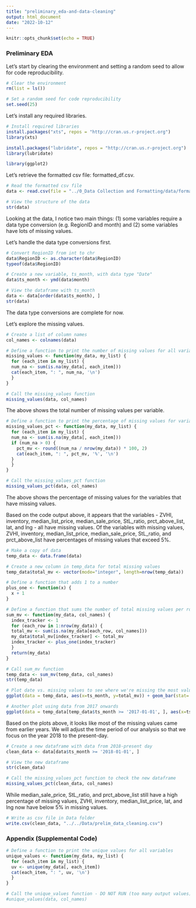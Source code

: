 ```yaml
---
title: "preliminary_eda-and-data-cleaning"
output: html_document
date: "2022-10-12"
---
```


```r
knitr::opts_chunk$set(echo = TRUE)
```

### Preliminary EDA

Let's start by clearing the environment and setting a random seed to allow for code reproducibility.

```r
# Clear the environment
rm(list = ls())

# Set a random seed for code reproducibility
set.seed(25)
```

Let's install any required libraries.

```r
# Install required libraries
install.packages("xts", repos = "http://cran.us.r-project.org")
library(xts)

install.packages("lubridate", repos = "http://cran.us.r-project.org")
library(lubridate)

library(ggplot2)
```

Let's retrieve the formatted csv file: formatted_df.csv.

```r
# Read the formatted csv file
data <- read.csv(file = "../0_Data Collection and Formatting/data/formatted_df.csv")

# View the structure of the data
str(data)
```

Looking at the data, I notice two main things: (1) some variables require a data type conversion (e.g. RegionID and month) and (2) some variables have lots of missing values.\

Let's handle the data type conversions first.

```r
# Convert RegionID from int to chr
data$RegionID <- as.character(data$RegionID)
typeof(data$RegionID)

# Create a new variable, ts_month, with data type "Date"
data$ts_month <- ymd(data$month)

# View the dataframe with ts_month
data <- data[order(data$ts_month), ]
str(data)
```

The data type conversions are complete for now.\

Let's explore the missing values.

```r
# Create a list of column names
col_names <- colnames(data)

# Define a function to print the number of missing values for all variables
missing_values <- function(my_data, my_list) {
  for (each_item in my_list) {
  num_na <- sum(is.na(my_data[, each_item]))
  cat(each_item, ": ", num_na, '\n')
  }
}

# Call the missing_values function
missing_values(data, col_names)
```

The above shows the total number of missing values per variable.

```r
# Define a function to print the percentage of missing values for variables that have missing values
missing_values_pct <- function(my_data, my_list) {
  for (each_item in my_list) {
  num_na <- sum(is.na(my_data[, each_item]))
  if (num_na > 0) {
    pct_mv <- round((num_na / nrow(my_data)) * 100, 2)
    cat(each_item, ": ", pct_mv, '%', '\n')
  }
  }
}

# Call the missing_values_pct function
missing_values_pct(data, col_names)
```

The above shows the percentage of missing values for the variables that have missing values.\

Based on the code output above, it appears that the variables - ZVHI, inventory, median_list_price, median_sale_price, StL_ratio, prct_above_list, lat, and lng - all have missing values. Of the variables with missing values, ZVHI, inventory, median_list_price, median_sale_price, StL_ratio, and prct_above_list have percentages of missing values that exceed 5%.\

```r
# Make a copy of data
temp_data <- data.frame(data)

# Create a new column in temp_data for total missing values
temp_data$total_mv <- vector(mode="integer", length=nrow(temp_data))

# Define a function that adds 1 to a number
plus_one <- function(x) {
  x + 1
}

# Define a function that sums the number of total missing values per row
sum_mv <- function(my_data, col_names) {
  index_tracker <- 1
  for (each_row in 1:nrow(my_data)) {
  total_mv <- sum(is.na(my_data[each_row, col_names]))
  my_data$total_mv[index_tracker] <- total_mv
  index_tracker <- plus_one(index_tracker)
  }
  return(my_data)
}

# Call sum_mv function
temp_data <- sum_mv(temp_data, col_names)
str(temp_data)
```

```r
# Plot date vs. missing values to see where we're missing the most values
ggplot(data = temp_data, aes(x=ts_month, y=total_mv)) + geom_bar(stat='identity')

# Another plot using data from 2017 onwards
ggplot(data = temp_data[temp_data$ts_month >= '2017-01-01', ], aes(x=ts_month, y=total_mv)) + geom_bar(stat='identity')
```

Based on the plots above, it looks like most of the missing values came from earlier years. We will adjust the time period of our analysis so that we focus on the year 2018 to the present-day.

```r
# Create a new dataframe with data from 2018-present day
clean_data <- data[data$ts_month >= '2018-01-01', ]

# View the new dataframe
str(clean_data)
```

```r
# Call the missing_values_pct function to check the new dataframe
missing_values_pct(clean_data, col_names)
```

While median_sale_price, StL_ratio, and prct_above_list still have a high percentage of missing values, ZVHI, inventory, median_list_price, lat, and lng now have below 5% in missing values.

```r
# Write as csv file in Data folder
write.csv(clean_data, "../../Data/prelim_data_cleaning.csv")
```

### Appendix (Supplemental Code)

```r
# Define a function to print the unique values for all variables
unique_values <- function(my_data, my_list) {
  for (each_item in my_list) {
  uv <- unique(my_data[, each_item])
  cat(each_item, ": ", uv, '\n')
  }
}

# Call the unique_values function - DO NOT RUN (too many output values)
#unique_values(data, col_names)
```

